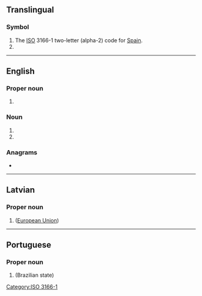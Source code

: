 {{also|Appendix:Variations of "es"}}
==Translingual==

===Symbol===
{{head|mul|symbol}}

# The [[ISO]] 3166-1 two-letter (alpha-2) code for [[Spain]].
# {{SI-unit-abbnp|exa|siemens|electrical conductance}}

[[Category:ISO 3166-1]]

----

==English==

===Proper noun===
{{en-proper noun}}

# {{initialism of|Espírito Santo|lang=en}}

===Noun===
{{en-noun|-}}

# {{initialism of|environmental science|lang=en}}
# {{initialism of|emergency services|lang=en}}

===Anagrams===
* {{anagrams|en|a=es|-se|SE|Se.|se|se.}}

----

==Latvian==

===Proper noun===
{{head|lv|proper noun}}

# {{initialism of|Eiropas Savienība|lang=lv}} ([[European Union]])

----

==Portuguese==

===Proper noun===
{{head|pt|proper noun}}

# {{initialism of|Espírito Santo|lang=pt}} (Brazilian state)
